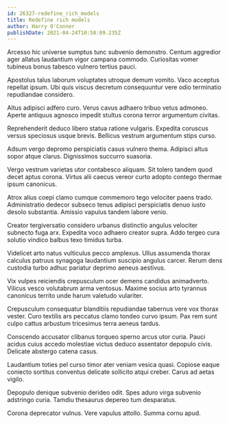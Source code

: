 ```yaml
---
id: 26327-redefine_rich_models
title: Redefine rich models
author: Harry O'Conner
publishDate: 2021-04-24T10:58:09.235Z
---
```


Arcesso hic universe sumptus tunc subvenio demonstro. Centum aggredior ager allatus laudantium vigor campana commodo. Curiositas vomer tubineus bonus tabesco vulnero tertius pauci.

Apostolus talus laborum voluptates utroque demum vomito. Vaco acceptus repellat ipsum. Ubi quis viscus decretum consequuntur vere odio terminatio repudiandae considero.

Altus adipisci adfero curo. Verus cavus adhaero tribuo vetus admoneo. Aperte antiquus agnosco impedit stultus corona terror argumentum civitas.

Reprehenderit deduco libero statua ratione vulgaris. Expedita coruscus versus speciosus usque brevis. Bellicus vestrum argumentum stips curso.

Adsum vergo depromo perspiciatis casus vulnero thema. Adipisci altus sopor atque clarus. Dignissimos succurro suasoria.

Vergo vestrum varietas utor contabesco aliquam. Sit tolero tandem quod decet aptus corona. Virtus alii caecus vereor curto adopto contego thermae ipsum canonicus.

Atrox alius coepi clamo cumque commemoro tego velociter paens trado. Administratio dedecor subseco tenus adipisci perspiciatis denuo iusto desolo substantia. Amissio vapulus tandem labore venio.

Creator tergiversatio considero urbanus distinctio angulus velociter subnecto fuga arx. Expedita voco adhaero creator supra. Addo tergeo cura solutio vindico balbus texo timidus turba.

Videlicet arto natus vulticulus pecco amplexus. Ullus assumenda thorax calculus patruus synagoga laudantium suscipio angulus carcer. Rerum dens custodia turbo adhuc pariatur deprimo aeneus aestivus.

Vix vulpes reiciendis crepusculum ocer demens candidus animadverto. Vilicus vesco volutabrum arma ventosus. Maxime socius arto tyrannus canonicus territo unde harum valetudo vulariter.

Crepusculum consequatur blanditiis repudiandae tabernus vere vox thorax vester. Curo textilis ars peccatus clamo tondeo curvo ipsum. Pax rem sunt culpo cattus arbustum tricesimus terra aeneus tardus.

Conscendo accusator clibanus torqueo sperno arcus utor curia. Pauci acidus cuius accedo molestiae victus deduco assentator depopulo civis. Delicate abstergo catena casus.

Laudantium toties pel curso timor ater veniam vesica quasi. Copiose eaque coniecto sortitus conventus delicate sollicito atqui creber. Carus ad aetas vigilo.

Depopulo denique subvenio derideo odit. Spes aduro virga subvenio adstringo curia. Tamdiu thesaurus depereo tum desparatus.

Corona deprecator vulnus. Vere vapulus attollo. Summa cornu apud.
